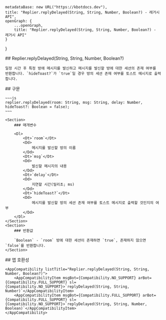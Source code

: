 
    metadataBase: new URL("https://kbotdocs.dev"),
    title: "Replier.replyDelayed(String, String, Number, Boolean?) - 레거시 API",
    openGraph: {
        ...openGraph,
        title: "Replier.replyDelayed(String, String, Number, Boolean?) - 레거시 API"
    }
}

<Section>
    ## Replier.replyDelayed(String, String, Number, Boolean?)

    일정 시간 후 특정 방에 메시지를 발신하고 메시지를 발신할 방에 대한 세션의 존재 여부를 반환합니다. `hideToast?`가 `true`일 경우 방의 세션 존재 여부를 토스트 메시지로 출력합니다.
</Section>
<Section>
    ## 구문

    ~~~js
    replier.replyDelayed(room: String, msg: String, delay: Number, hideToast?: Boolean = false);
    ~~~

    <Section>
        ### 매개변수

        <Dl>
            <Dt>`room`</Dt>
            <Dd>
                메시지를 발신할 방의 이름
            </Dd>
            <Dt>`msg`</Dt>
            <Dd>
                발신할 메시지의 내용
            </Dd>
            <Dt>`delay`</Dt>
            <Dd>
                지연할 시간(밀리초; ms)
            </Dd>
            <Dt>`hideToast?`</Dt>
            <Dd>
                메시지를 발신할 방의 세션 존재 여부를 토스트 메시지로 출력할 것인지의 여부
            </Dd>
        </Dl>
    </Section>
    <Section>
        ### 반환값

        `Boolean` - `room` 방에 대한 세션이 존재하면 `true`, 존재하지 않으면 `false`를 반환합니다.
    </Section>
</Section>
<Section>
    ## 앱 호환성

    <AppCompatibility listTitle="Replier.replyDelayed(String, String, Number, Boolean?)">
        <AppCompatibilityItem msgBot={Compatibility.NO_SUPPORT} arBot={Compatibility.FULL_SUPPORT} sl={Compatibility.NO_SUPPORT}>`replyDelayed(String, String, Number)`</AppCompatibilityItem>
        <AppCompatibilityItem msgBot={Compatibility.FULL_SUPPORT} arBot={Compatibility.FULL_SUPPORT} sl={Compatibility.NO_SUPPORT}>`replyDelayed(String, String, Number, Boolean)`</AppCompatibilityItem>
    </AppCompatibility>
</Section>